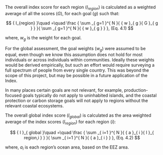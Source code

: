 The overall index score for each region ($I_{region}$) is calculated as a weighted average of all the scores ($G$), for each goal ($g$) such that:

$$
{ I_{region} }\quad =\quad \frac { \sum _{ g=1 }^{ N }{ { w }_{ g }{ G }_{ g } }  }{ \sum _{ g=1 }^{ N }{ { w }_{ g } }  }, (Eq. 4.1) 
$$


where, $w_{g}$ is the weight for each goal.

For the global assessment, the goal weights ($w_{g}$) were assumed to be equal, even though we know this assumption does not hold for most individuals or across individuals within communities.  Ideally these weights would be derived empirically, but such an effort would require surveying a full spectrum of people from every single country. This was beyond the scope of this project, but may be possible in a future application of the Index.

In many places certain goals are not relevant, for example, production-focused goals typically do not apply to uninhabited islands, and the coastal protection or carbon storage goals will not apply to regions without the relevant coastal ecosystems. 

The overall global index score ($I_{global}$) is calculated as the area weighted average of the index scores ($I_{region}$) for each region ($i$): 

$$
{ I }_{ global }\quad =\quad \frac { \sum _{ i=1 }^{ N }{ { a }_{ i }{ I }_{ region,i } }  }{ \sum _{ i=1 }^{ N }{ { a }_{ i } }  }, (Eq. 4.2) 
$$

where, $a_{i}$ is each region's ocean area, based on the EEZ area.
